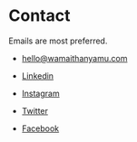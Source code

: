 <SEO
  title="Contact"
  description="Wamaitha Nyamu Top Datascientist in Kenya contacts"
/>

# Contact

Emails  are most preferred.

- hello@wamaithanyamu.com

- [Linkedin](https://linkedin.com/in/wamaithanyamu)
- [Instagram](https://instagram.com/wamaithanyamu)
- [Twitter](https://twitter.com/wamaithanyamu)
- [Facebook](https://facebook.com/wamaithanyamu)
